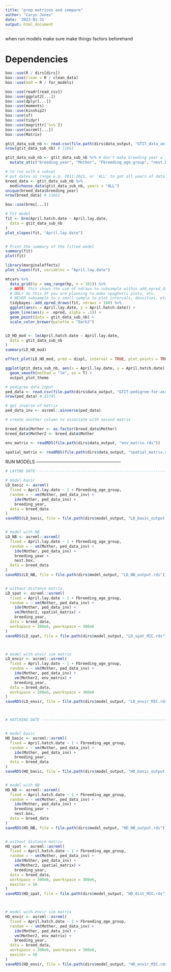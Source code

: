 ```yaml
---
title: "prep matrices and compare"
author: "Carys Jones"
date: '2023-01-31'
output: html_document
---
```


when run models make sure make things factors beforehand

# Dependencies
```r
box::use(R / dirs[dirs])
box::use(clean = R / clean_data)
box::use(mod = R / for_models)

box::use(readr[read_csv])
box::use(ggplot2[...])
box::use(dplyr[...])
box::use(moments)
box::use(kinship2)
box::use(sf)
box::use(tidyr)
box::use(magrittr[`%>%`])
box::use(asreml[...])
box::use(Matrix)
```



```r
gtit_data_sub_nb <- read.csv(file.path(dirs$data_output, "GTIT_data_anim_mod.csv"), na.strings = c("", "NA"))
nrow(gtit_data_sub_nb) # 11661

gtit_data_sub_nb <- gtit_data_sub_nb %>% # don't make breeding year a factor?
  mutate_at(c("breeding_year", "Mother", "Fbreeding_age_group", "nest.box"), as.factor)

# to run with a subset
# put dates as range e.g. 2011:2021, or 'ALL' to get all years of data
breed_data <- gtit_data_sub_nb %>%
  mod$choose_data(gtit_data_sub_nb, years = "ALL")
unique(breed_data$breeding_year)
nrow(breed_data) # 11661
```


```r
box::use(brms[...])

# Fit model
fit <- brm(April.hatch.date ~ April.lay.date,
  data = gtit_data_sub_nb
)
plot_slopes(fit, "April.lay.date")


# Print the summary of the fitted model
summary(fit)
plot(fit)

library(marginaleffects)
plot_slopes(fit, variables = "April.lay.date")

mtcars %>%
  data_grid(hp = seq_range(hp, n = 101)) %>%
  # NOTE: this shows the use of ndraws to subsample within add_epred_draws()
  # ONLY do this IF you are planning to make spaghetti plots, etc.
  # NEVER subsample to a small sample to plot intervals, densities, etc.
  tidybayes::add_epred_draws(fit, ndraws = 100) %>%
  ggplot(aes(x = April.lay.date, y = April.hatch.date)) +
  geom_line(aes(y = .epred, alpha = .1)) +
  geom_point(data = gtit_data_sub_nb) +
  scale_color_brewer(palette = "Dark2")


LD_HD_mod <- lm(April.hatch.date ~ April.lay.date,
  data = gtit_data_sub_nb
)
summary(LD_HD_mod)

effect_plot(LD_HD_mod, pred = displ, interval = TRUE, plot.points = TRUE)

ggplot(gtit_data_sub_nb, aes(x = April.lay.date, y = April.hatch.date)) +
  geom_smooth(method = "lm", se = T) +
  output_plot_theme
```





```r
# pedigree data input
ped_data <- read.csv(file.path(dirs$data_output, "GTIT-pedigree-for-asreml.csv"), na.strings = c("", "NA"))
nrow(ped_data) # 15745

# get inverse of matrix
ped_data_inv <- asreml::ainverse(ped_data)

# create another column to associate with second matrix

breed_data$Mother <- as.factor(breed_data$Mother)
breed_data$Mother2 <- breed_data$Mother
```


```r
env_matrix <- readRDS(file.path(dirs$data_output, "env_matrix.rds"))

spatial_matrix <- readRDS(file.path(dirs$data_output, "spatial_matrix.rds"))
```


RUN MODELS ---------------------------------------------------------


```r
# LAYING DATE  ------------------------------------------------------------

# model basic
LD_basic <- asreml(
  fixed = April.lay.date ~ 1 + Fbreeding_age_group,
  random = ~ vm(Mother, ped_data_inv) +
    ide(Mother, ped_data_inv) +
    breeding_year,
  data = breed_data
)
saveRDS(LD_basic, file = file.path(dirs$model_output, "LD_basic_output.rds"))


# model with NB
LD_NB <- asreml::asreml(
  fixed = April.lay.date ~ 1 + Fbreeding_age_group,
  random = ~ vm(Mother, ped_data_inv) +
    ide(Mother, ped_data_inv) +
    breeding_year +
    nest.box,
  data = breed_data
)
saveRDS(LD_NB, file = file.path(dirs$model_output, "LD_NB_output.rds"))


# without distance matrix
LD_spat <- asreml::asreml(
  fixed = April.lay.date ~ 1 + Fbreeding_age_group,
  random = ~ vm(Mother, ped_data_inv) +
    ide(Mother, ped_data_inv) +
    vm(Mother2, spatial_matrix) +
    breeding_year,
  data = breed_data,
  workspace = 300e6, pworkspace = 300e6
)
saveRDS(LD_spat, file = file.path(dirs$model_output, "LD_spat_MIC.rds"))



# model with envir sim matrix
LD_envir <- asreml::asreml(
  fixed = April.lay.date ~ 1 + Fbreeding_age_group,
  random = ~ vm(Mother, ped_data_inv) +
    ide(Mother, ped_data_inv) +
    vm(Mother2, env_matrix) +
    breeding_year,
  data = breed_data,
  workspace = 300e6, pworkspace = 300e6
)
saveRDS(LD_envir, file = file.path(dirs$model_output, "LD_envir_MIC.rds"))



# HATCHING DATE -----------------------------------------------------------


# model basic
HD_basic <- asreml::asreml(
  fixed = April.hatch.date ~ 1 + Fbreeding_age_group,
  random = ~ vm(Mother, ped_data_inv) +
    ide(Mother, ped_data_inv) +
    breeding_year,
  data = breed_data
)
saveRDS(HD_basic, file = file.path(dirs$model_output, "HD_basic_output.rds"))


# model with NB
HD_NB <- asreml::asreml(
  fixed = April.hatch.date ~ 1 + Fbreeding_age_group,
  random = ~ vm(Mother, ped_data_inv) +
    ide(Mother, ped_data_inv) +
    breeding_year +
    nest.box,
  data = breed_data
)
saveRDS(HD_NB, file = file.path(dirs$model_output, "HD_NB_output.rds"))


# without distance matrix
HD_spat <- asreml::asreml(
  fixed = April.hatch.date ~ 1 + Fbreeding_age_group,
  random = ~ vm(Mother, ped_data_inv) +
    ide(Mother, ped_data_inv) +
    vm(Mother2, spatial_matrix) +
    breeding_year,
  data = breed_data,
  workspace = 300e6, pworkspace = 300e6,
  maxiter = 50
)
saveRDS(HD_spat, file = file.path(dirs$model_output, "HD_dist_MIC.rds"))



# model with envir sim matrix
HD_envir <- asreml::asreml(
  fixed = April.hatch.date ~ 1 + Fbreeding_age_group,
  random = ~ vm(Mother, ped_data_inv) +
    ide(Mother, ped_data_inv) +
    vm(Mother2, env_matrix) +
    breeding_year,
  data = breed_data,
  workspace = 300e6, pworkspace = 300e6,
  maxiter = 50
)
saveRDS(HD_envir, file = file.path(dirs$model_output, "HD_envir_MIC.rds"))
```



